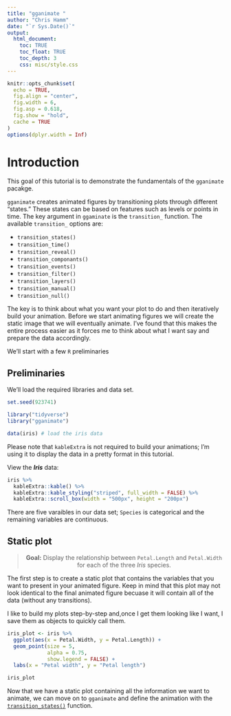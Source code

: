 ```yaml
---
title: "gganimate "
author: "Chris Hamm"
date: "`r Sys.Date()`"
output: 
  html_document:
    toc: TRUE
    toc_float: TRUE
    toc_depth: 3
    css: misc/style.css
---
```



```r
knitr::opts_chunk$set(
  echo = TRUE,
  fig.align = "center",
  fig.width = 6,
  fig.asp = 0.618,
  fig.show = "hold",
  cache = TRUE
)
options(dplyr.width = Inf)
```

# Introduction

This goal of this tutorial is to demonstrate the fundamentals of the `gganimate` pacakge.

`gganimate` creates animated figures by transitioning plots through different "states." These states can be based on features such as levels or points in time. The key argument in `ggaminate` is the `transition_` function. The available `transition_` options are:

  - `transition_states()`
  - `transition_time()`
  - `transition_reveal()`
  - `transition_componants()`
  - `transition_events()`
  - `transition_filter()`
  - `transition_layers()`
  - `transition_manual()`
  - `transition_null()`

The key is to think about what you want your plot to do and then iteratively build your animation. Before we start animating figures we will create the static image that we will eventually animate. I've found that this makes the entire process easier as it forces me to think about what I want say and prepare the data accordingly.

We'll start with a few `R` preliminaries


## Preliminaries

We'll load the required libraries and data set.

```r
set.seed(923741)

library("tidyverse")
library("gganimate")

data(iris) # load the iris data
```
Please note that `kableExtra` is not required to build your animations; I'm using it to display the data in a pretty format in this tutorial.


View the ***Iris*** data:
```r
iris %>%
  kableExtra::kable() %>%
  kableExtra::kable_styling("striped", full_width = FALSE) %>%
  kableExtra::scroll_box(width = "500px", height = "200px")
```

There are five varaibles in our data set; `Species` is categorical and the remaining variables are continuous.


## Static plot

> <center>**Goal:** Display the relationship between `Petal.Length` and `Petal.Width`  for each of the three *Iris* species. \center

The first step is to create a static plot that contains the variables that you want to present in your animated figure. Keep in mind that this plot may not look identical to the final animated figure becuase it will contain all of the data (without any transitions).

I like to build my plots step-by-step and,once I get them looking like I want, I save them as objects to quickly call them.


```r
iris_plot <- iris %>%
  ggplot(aes(x = Petal.Width, y = Petal.Length)) +
  geom_point(size = 5,
             alpha = 0.75,
             show.legend = FALSE) +
  labs(x = "Petal width", y = "Petal length")

iris_plot
```

Now that we have a static plot containing all the information we want to animate, we can move on to `gganimate` and define the animation with the [`transition_states()`](transition_states.html) function. 



